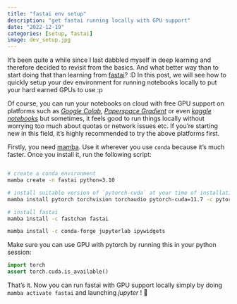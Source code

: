 ```yaml
---
title: "fastai env setup"
description: "get fastai running locally with GPU support"
date: "2022-12-19"
categories: [setup, fastai]
image: dev_setup.jpg
---
```


It's been quite a while since I last dabbled myself in deep learning and therefore decided to revisit from the basics. And what better way than to start doing that than learning from [fastai](https://course.fast.ai/)? :D In this post, we will see how to quickly setup your dev environment for running notebooks locally to put your hard earned GPUs to use :p

Of course, you can run your notebooks on cloud with free GPU support on platforms such as _[Google Colab](https://colab.research.google.com/)_, _[Paperspace Gradient](https://www.paperspace.com/gradient/notebooks)_ or even _[kaggle notebooks](https://www.kaggle.com/docs/notebooks)_ but sometimes, it feels good to run things locally without worrying too much about quotas or network issues etc. If you're starting new in this field, it's highly recommended to try the above platforms first.

Firstly, you need [mamba](https://anaconda.org/conda-forge/mamba). Use it wherever you use `conda` because it's much faster. Once you install it, run the following script:

```bash

# create a conda environment
mamba create -n fastai python=3.10

# install suitable version of `pytorch-cuda` at your time of installation
mamba install pytorch torchvision torchaudio pytorch-cuda=11.7 -c pytorch -c nvidia

# install fastai
mamba install -c fastchan fastai

mamba install -c conda-forge jupyterlab ipywidgets
```

Make sure you can use GPU with pytorch by running this in your python session:
```python
import torch
assert torch.cuda.is_available()
```

That's it. Now you can run fastai with GPU support locally simply by doing `mamba activate fastai` and launching _jupyter_ ! 💚
